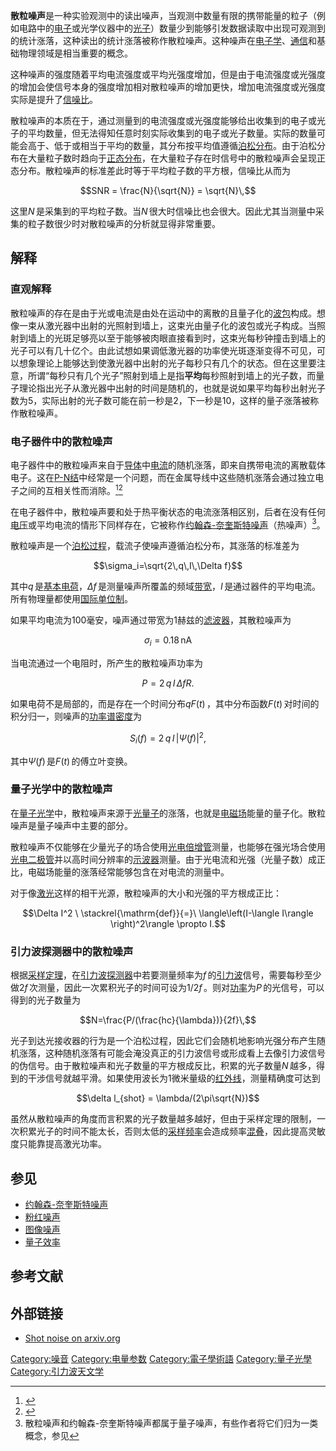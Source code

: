{{NoteTA|G1=物理学|G2=通信学}}
'''散粒噪声'''是一种实验观测中的读出噪声，当观测中数量有限的携带能量的粒子（例如电路中的[[电子|电子]]或光学仪器中的[[光子|光子]]）数量少到能够引发数据读取中出现可观测到的统计涨落，这种读出的统计涨落被称作散粒噪声。这种噪声在[[电子学|电子学]]、[[通信|通信]]和基础物理领域是相当重要的概念。

这种噪声的强度随着平均电流强度或平均光强度增加，但是由于电流强度或光强度的增加会使信号本身的强度增加相对散粒噪声的增加更快，增加电流强度或光强度实际是提升了[[信噪比|信噪比]]。

散粒噪声的本质在于，通过测量到的电流强度或光强度能够给出收集到的电子或光子的平均数量，但无法得知任意时刻实际收集到的电子或光子数量。实际的数量可能会高于、低于或相当于平均的数量，其分布按平均值遵循[[泊松分布|泊松分布]]。由于泊松分布在大量粒子数时趋向于[[正态分布|正态分布]]，在大量粒子存在时信号中的散粒噪声会呈现正态分布。散粒噪声的标准差此时等于平均粒子数的平方根，信噪比从而为

:<math>SNR = \frac{N}{\sqrt{N}} = \sqrt{N}\,</math>

这里<math>N\,</math>是采集到的平均粒子数。当<math>N\,</math>很大时信噪比也会很大。因此尤其当测量中采集的粒子数很少时对散粒噪声的分析就显得非常重要。

== 解释 ==

=== 直观解释 ===
散粒噪声的存在是由于光或电流是由处在运动中的离散的且量子化的[[波包|波包]]构成。想像一束从激光器中出射的光照射到墙上，这束光由量子化的波包或光子构成。当照射到墙上的光斑足够亮以至于能够被肉眼直接看到时，这束光每秒钟撞击到墙上的光子可以有几十亿个。由此试想如果调低激光器的功率使光斑逐渐变得不可见，可以想象理论上能够达到使激光器中出射的光子每秒只有几个的状态。但在这里要注意，所谓“每秒只有几个光子”照射到墙上是指'''平均'''每秒照射到墙上的光子数，而量子理论指出光子从激光器中出射的时间是随机的，也就是说如果平均每秒出射光子数为5，实际出射的光子数可能在前一秒是2，下一秒是10，这样的量子涨落被称作散粒噪声。

=== 电子器件中的散粒噪声 ===
电子器件中的散粒噪声来自于[[导体|导体]]中[[电流|电流]]的随机涨落，即来自携带电流的离散载体电子。这在[[P-N结|P-N结]]中经常是一个问题，而在金属导线中这些随机涨落会通过独立电子之间的互相关性而消除。<ref>{{lang|en|Horowitz, Paul and Winfield Hill, The Art of Electronics, 2nd edition. Cambridge (UK): Cambridge University Press, 1989, pp. 431-2.}}</ref><ref>{{lang|en|Bryant, James, Analog Dialog, issue 24-3. [http://www.analog.com/library/analogDialogue/Anniversary/8.html]}}</ref>

在电子器件中，散粒噪声要和处于热平衡状态的电流涨落相区别，后者在没有任何[[电压|电压]]或平均电流的情形下同样存在，它被称作[[约翰森-奈奎斯特噪声|约翰森-奈奎斯特噪声]]（热噪声）<ref>散粒噪声和约翰森-奈奎斯特噪声都属于量子噪声，有些作者将它们归为一类概念，参见{{lang|en|R. Sarpeshkar, T. Delbruck, and C. A. Mead, [http://www.rle.mit.edu/avbs/publications/journal_papers/journal_16.pdf "White noise in MOS transistors and resistors"], ''IEEE Circuits Devices Mag.'', pp. 23–29, Nov. 1993.}}</ref>。

散粒噪声是一个[[泊松过程|泊松过程]]，载流子使噪声遵循泊松分布，其涨落的标准差为

:<math>
\sigma_i=\sqrt{2\,q\,I\,\Delta f}
</math>

其中<math>q\,</math>是[[基本电荷|基本电荷]]，<math>\Delta f\,</math>是测量噪声所覆盖的频域[[带宽|带宽]]，<math>I\,</math>是通过器件的平均电流。所有物理量都使用[[国际单位制|国际单位制]]。

如果平均电流为100毫安，噪声通过带宽为1赫兹的[[滤波器|滤波器]]，其散粒噪声为

:<math>
\sigma_i = 0.18\,\mathrm{nA}
</math>

当电流通过一个电阻时，所产生的散粒噪声功率为

:<math>
P = 2\,q\,I\,\Delta f R.
</math>

如果电荷不是局部的，而是存在一个时间分布<math>qF(t)\,</math>，其中分布函数<math>F(t)\,</math>对时间的积分归一，则噪声的[[功率谱密度|功率谱密度]]为

:<math>
S_i(f)=2\,q\,I\,|\Psi(f)|^2,
</math>

其中<math>\Psi(f)\,</math>是<math>F(t)\,</math>的傅立叶变换。

=== 量子光学中的散粒噪声 ===

在[[量子光学|量子光学]]中，散粒噪声来源于[[光量子|光量子]]的涨落，也就是[[电磁场|电磁场]]能量的量子化。散粒噪声是量子噪声中主要的部分。

散粒噪声不仅能够在少量光子的场合使用[[光电倍增管|光电倍增管]]测量，也能够在强光场合使用[[光电二极管|光电二极管]]并以高时间分辨率的[[示波器|示波器]]测量。由于光电流和光强（光量子数）成正比，电磁场能量的涨落经常能够包含在对电流的测量中。

对于像[[激光|激光]]这样的相干光源，散粒噪声的大小和光强的平方根成正比：

:<math>\Delta I^2 \ \stackrel{\mathrm{def}}{=}\   \langle\left(I-\langle I\rangle
\right)^2\rangle \propto I. </math>

=== 引力波探测器中的散粒噪声 ===

根据[[采样定理|采样定理]]，在[[引力波探测器|引力波探测器]]中若要测量频率为<math>f\,</math>的[[引力波|引力波]]信号，需要每秒至少做<math>2f\,</math>次测量，因此一次累积光子的时间可设为<math>1/2f\,</math>。则对[[功率|功率]]为<math>P\,</math>的光信号，可以得到的光子数量为

:<math>N=\frac{P/(\frac{hc}{\lambda})}{2f}\,</math>

光子到达光接收器的行为是一个泊松过程，因此它们会随机地影响光强分布产生随机涨落，这种随机涨落有可能会淹没真正的引力波信号或形成看上去像引力波信号的伪信号。由于散粒噪声和光子数量的平方根成反比，积累的光子数量<math>N\,</math>越多，得到的干涉信号就越平滑。如果使用波长为1微米量级的[[红外线|红外线]]，测量精确度可达到

:<math>\delta l_{shot} = \lambda/(2\pi\sqrt{N})</math>

虽然从散粒噪声的角度而言积累的光子数量越多越好，但由于采样定理的限制，一次积累光子的时间不能太长，否则太低的[[采样频率|采样频率]]会造成频率[[混叠|混叠]]，因此提高灵敏度只能靠提高激光功率。

== 参见 ==

* [[约翰森-奈奎斯特噪声|约翰森-奈奎斯特噪声]]
* [[粉红噪声|粉红噪声]]
* [[图像噪声|图像噪声]]
* [[量子效率|量子效率]]

== 参考文献 ==
{{reflist}}

== 外部链接 ==
* [http://xstructure.inr.ac.ru/x-bin/theme3.py?level=1&index1=160816 Shot noise on arxiv.org] {{Wayback|url=http://xstructure.inr.ac.ru/x-bin/theme3.py?level=1&index1=160816 |date=20090112231617 }}

[[Category:噪音|Category:噪音]]
[[Category:电量参数|Category:电量参数]]
[[Category:電子學術語|Category:電子學術語]]
[[Category:量子光學|Category:量子光學]]
[[Category:引力波天文学|Category:引力波天文学]]